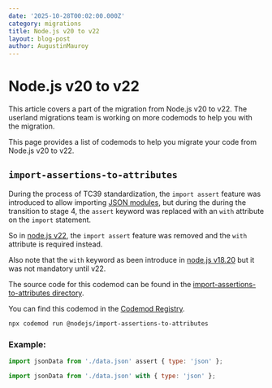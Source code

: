 ```yaml
---
date: '2025-10-28T00:02:00.000Z'
category: migrations
title: Node.js v20 to v22
layout: blog-post
author: AugustinMauroy
---
```


# Node.js v20 to v22

<AlertBox level="info" title="!">
  This article covers a part of the migration from Node.js v20 to v22. The
  userland migrations team is working on more codemods to help you with the
  migration.
</AlertBox>

This page provides a list of codemods to help you migrate your code from Node.js v20 to v22.

## `import-assertions-to-attributes`

During the process of TC39 standardization, the `import assert` feature was introduced to allow importing [JSON modules](https://tc39.es/proposal-json-modules/), but during the during the transition to stage 4, the `assert` keyword was replaced with an `with` attribute on the `import` statement.

So in [node.js v22](https://nodejs.org/fr/blog/release/v22.0.0#other-notable-changes), the `import assert` feature was removed and the `with` attribute is required instead.

Also note that the `with` keyword as been introduce in [node.js v18.20](https://nodejs.org/fr/blog/release/v18.20.0#added-support-for-import-attributes) but it was not mandatory until v22.

The source code for this codemod can be found in the [import-assertions-to-attributes directory](https://github.com/nodejs/userland-migrations/tree/main/recipes/import-assertions-to-attributes).

You can find this codemod in the [Codemod Registry](https://app.codemod.com/registry/@nodejs/import-assertions-to-attributes).

```bash
npx codemod run @nodejs/import-assertions-to-attributes
```

### Example:

```js displayName="Before"
import jsonData from './data.json' assert { type: 'json' };
```

```js displayName="After"
import jsonData from './data.json' with { type: 'json' };
```
